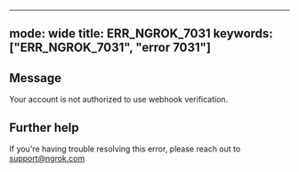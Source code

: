 
---
mode: wide
title: ERR_NGROK_7031
keywords: ["ERR_NGROK_7031", "error 7031"]
---

## Message
Your account is not authorized to use webhook verification.




## Further help
If you're having trouble resolving this error, please reach out to [support@ngrok.com](mailto:support@ngrok.com?subject=Help%20with%20ERR_NGROK_7031)

